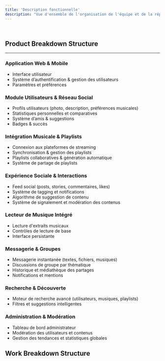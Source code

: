 ```yaml
---
title: 'Description fonctionnelle'
description: "Vue d'ensemble de l'organisation de l'équipe et de la répartition des responsabilités"
---
```


<br/>

## Product Breakdown Structure

---

### Application Web & Mobile
* Interface utilisateur
* Système d’authentification & gestion des utilisateurs
* Paramètres et préférences

### Module Utilisateurs & Réseau Social
* Profils utilisateurs (photo, description, préférences musicales)
* Statistiques personnelles et comparatives
* Système d’amis & suggestions
* Badges & succès

### Intégration Musicale & Playlists
* Connexion aux plateformes de streaming
* Synchronisation & gestion des playlists
* Playlists collaboratives & génération automatique
* Système de partage de playlists

### Expérience Sociale & Interactions
* Feed social (posts, stories, commentaires, likes)
* Système de tagging et notifications
* Algorithme de suggestion de contenu
* Système de signalement et modération des contenus

### Lecteur de Musique Intégré
* Lecture d'extraits musicaux
* Contrôles de lecture de base
* Interface persistante

### Messagerie & Groupes
* Messagerie instantanée (textes, fichiers, musiques)
* Discussions de groupe par thématique
* Historique et médiathèque des partages
* Notifications et mentions

### Recherche & Découverte
* Moteur de recherche avancé (utilisateurs, musiques, playlists)
* Filtres et suggestions intelligentes

### Administration & Modération
* Tableau de bord administrateur
* Modération des utilisateurs et contenus
* Gestion des tendances et statistiques globales


## Work Breakdown Structure


